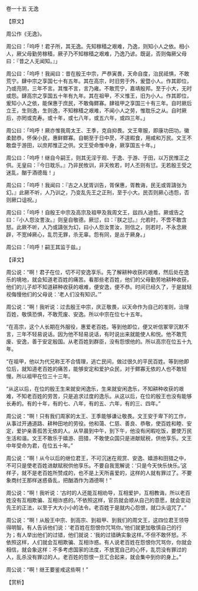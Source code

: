 

卷一十五 无逸

【原文】

周公作《无逸》。

周公曰：「呜呼！君子所，其无逸。先知稼穑之艰难，乃逸，则知小人之依。相小人，厥父母勤劳稼穑，厥子乃不知稼穑之艰难，乃逸乃谚。既诞，否则侮厥父母曰：『昔之人无闻知。』」

周公曰：「呜呼！我闻曰：昔在殷王中宗，严恭寅畏，天命自度，治民祗惧，不敢荒宁。肆中宗之享国七十有五年。其在高宗，时旧劳于外，爰暨小人。作其即位，乃或亮阴，三年不言。其惟不言，言乃雍。不敢荒宁，嘉靖殷邦。至于小大，无时或怨。肆高宗之享国五十年有九年。其在祖甲，不义惟王，旧为小人。作其即位，爰知小人之依，能保惠于庶民，不敢侮鳏寡。肆祖甲之享国三十有三年。自时厥后立王，生则逸，生则逸，不知稼穑之艰难，不闻小人之劳，惟耽乐之从。自时厥后，亦罔或克寿。或十年，或七八年，或五六年，或四三年。」

周公曰：「呜呼！厥亦惟我周太王、王季，克自抑畏。文王卑服，即康功田功。徽柔懿恭，怀保小民，惠鲜鳏寡。自朝至于日中昃，不遑暇食，用咸和万民。文王不敢盘于游田，以庶邦惟正之供。文王受命惟中身，厥享国五十年。」

周公曰：「呜呼！继自今嗣王，则其无淫于观、于逸、于游、于田，以万民惟正之供。无皇曰：『今日耽乐。』乃非民攸训，非天攸若，时人丕则有愆。无若殷王受之迷乱，酗于酒德哉！」

周公曰：「呜呼！我闻曰：『古之人犹胥训告，胥保惠，胥教诲，民无或胥譸张为幻。』此厥不听，人乃训之，乃变乱先王之正刑，至于小大。民否则厥心违怨，否则厥口诅祝。」

周公曰：「呜呼！自殷王中宗及高宗及祖甲及我周文王，兹四人迪哲。厥或告之曰：『小人怨汝詈汝。』则皇自敬德。厥愆，曰：『朕之愆。』允若时，不啻不敢含怒。此厥不听，人乃或譸张为幻，曰小人怨汝詈汝，则信之，则若时，不永念厥辟，不宽绰厥心，乱罚无罪，杀无辜。怨有同，是丛于厥身。」

周公曰：「呜呼！嗣王其监于兹。」

【译文】

周公说：“啊！君子在位，切不可安逸享乐。先了解耕种收获的艰难，然后处在逸乐的境地，就会知道老百姓的痛苦。看那些老百姓，他们的父母勤劳地耕种收获，他们的儿子却不知道耕种收获的艰难，便安逸，便不恭。时间已经久了，于是就轻视侮慢他们的父母说：‘老人们没有知识。’”

周公说：“啊！我听说：过去殷王中宗，庆正敬畏，以天命作为自己的准则，治理百姓，敬慎恐惧，不敢荒废、安逸。所以中宗在位七十五年。

“在高宗，这个人长期在外服役，惠爱老百姓。等到他即位，便又听信冢宰沉默不言，三年不轻易说话。因为他不轻易说话，有时说出来就能使人和悦。他不敢荒废、安逸，善于安定殷国。从老百姓到群臣，没有怨恨他的。所以高宗在位五十九年。

“在祖甲，他以为代兄称王不合情理，逃亡民间，做过很久的平民百姓。等到他即位后，就知道老百姓的痛苦，能够安定和爱护众民，对于鳏寡无依的人也不敢轻慢。所以祖甲在位三十三年。

“从这以后，在位的殷王生来就安闲逸乐，生来就安闲逸乐，不知耕种收获的艰难，不知老百姓的劳苦，只是追求过度的逸乐。从这以后，在位的殷王也没有能够长寿的。有的十年，有的七、八年，有的五、六年，有的三、四年。”

周公说：“啊！只有我们周家的太王、王季能够谦让敬畏。文王安于卑下的工作，从事过开通道路、耕种田地的劳役。他和蔼、仁慈、善良、恭敬，使百姓和睦、安定，爱护亲善孤苦无依的人。从早晨到中午，到下午，他没有闲暇吃饭，要使万民生活和谐。文王不敢乐于嬉游、田猎，不敢使众国只是进献赋税，供他享乐。文王中年受命为君，在位五十年。”

周公说：“啊！从今以后的继位君王，不可沉迷在观赏、安逸、嬉游和田猎之中，不可只是使老百姓进献赋税供他享乐。不要自我宽解说：‘只是今天快乐快乐。’这样子，就不是老百姓所赞成的，也不是上天所喜爱的，这样的人就有罪过了。不要象商纣王那样迷惑昏乱，把酗酒作为酒德啊！”

周公说：“啊！我听说：‘古时的人还能互相劝导，互相爱护，互相教诲，所以老百姓没有互相欺骗、互相诈惑的。’不依照这样，官员就会顺从自己的意愿，就会变动先王的正法，以至于大大小小的法令。老百姓于是就内心怨恨，就口头诅咒了。”

周公说：“啊！从殷王中宗、到高宗、到祖甲、到我们的周文王，这四位君王领导得明智。有人告诉他们说：‘老百姓在怨恨你咒骂你。’他们就更加敬慎自己的行为；有人举出他们的过错，他们就说：‘我的过错确实象这样。’不但不敢怀怒。不依照这样，人们就会互相欺骗、互相诈惑。有人说老百姓在怨恨你咒骂你，你就会相信，就会象这样：不多考虑国家的法度，不放宽自己的心怀，乱罚没有罪过的人，乱杀没有罪过的人。老百姓的怨恨一旦汇合起来，就会集中到你的身上。”

周公说：“啊！继王要鉴戒这些啊！”

【赏析】

